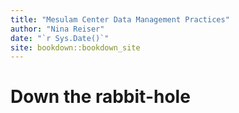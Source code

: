 ```yaml
--- 
title: "Mesulam Center Data Management Practices"
author: "Nina Reiser"
date: "`r Sys.Date()`"
site: bookdown::bookdown_site
---
```


# Down the rabbit-hole

